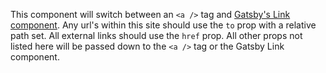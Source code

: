 This component will switch between an `<a />` tag and [Gatsby's Link component](https://www.gatsbyjs.org/docs/gatsby-link/). Any url's within this site should use the `to` prop with a relative path set. All external links should use the `href` prop. All other props not listed here will be passed down to the `<a />` tag or the Gatsby Link component.
